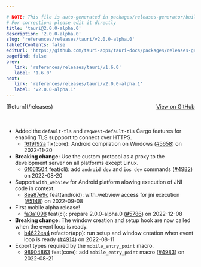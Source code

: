 ```yaml
---

# NOTE: This file is auto-generated in packages/releases-generator/build.ts
# For corrections please edit it directly
title: 'tauri@2.0.0-alpha.0'
description: '2.0.0-alpha.0'
slug: 'references/releases/tauri/v2.0.0-alpha.0'
tableOfContents: false
editUrl: 'https://github.com/tauri-apps/tauri-docs/packages/releases-generator/build.ts'
pagefind: false
prev:
   link: 'references/releases/tauri/v1.6.0'
   label: '1.6.0'
next:
   link: 'references/releases/tauri/v2.0.0-alpha.1'
   label: 'v2.0.0-alpha.1'
---
```


			

<ReleaseSidebar slug="references/releases/tauri"  packageName="tauri" />

<div style="margin-bottom:3rem; display: flex; justify-content: space-between; align-items: center"><span>[Return](/releases)</span><span><a href="https://github.com/tauri-apps/tauri/releases/tag/tauri-v2.0.0-alpha.0">View on GitHub</a></span></div>

- Added the `default-tls` and `reqwest-default-tls` Cargo features for enabling TLS suppport to connect over HTTPS.
  - [f6f9192a](https://www.github.com/tauri-apps/tauri/commit/f6f9192aa51bd842df8aa1d1aa538b12aa6c2d29) fix(core): Android compilation on Windows ([#5658](https://www.github.com/tauri-apps/tauri/pull/5658)) on 2022-11-20
- **Breaking change:** Use the custom protocol as a proxy to the development server on all platforms except Linux.
  - [6f061504](https://www.github.com/tauri-apps/tauri/commit/6f0615044d09ec58393a7ebca5e45bb175e20db3) feat(cli): add `android dev` and `ios dev` commands ([#4982](https://www.github.com/tauri-apps/tauri/pull/4982)) on 2022-08-20
- Support `with_webview` for Android platform alowing execution of JNI code in context.
  - [8ea87e9c](https://www.github.com/tauri-apps/tauri/commit/8ea87e9c9ca8ba4c7017c8281f78aacd08f45785) feat(android): with_webview access for jni execution ([#5148](https://www.github.com/tauri-apps/tauri/pull/5148)) on 2022-09-08
- First mobile alpha release!
  - [fa3a1098](https://www.github.com/tauri-apps/tauri/commit/fa3a10988a03aed1b66fb17d893b1a9adb90f7cd) feat(ci): prepare 2.0.0-alpha.0 ([#5786](https://www.github.com/tauri-apps/tauri/pull/5786)) on 2022-12-08
- **Breaking change:** The window creation and setup hook are now called when the event loop is ready.
  - [b4622ea4](https://www.github.com/tauri-apps/tauri/commit/b4622ea4d32720bc3bb2a8c740bb70cfe32fed93) refactor(app): run setup and window creation when event loop is ready ([#4914](https://www.github.com/tauri-apps/tauri/pull/4914)) on 2022-08-11
- Export types required by the `mobile_entry_point` macro.
  - [98904863](https://www.github.com/tauri-apps/tauri/commit/9890486321c9c79ccfb7c547fafee85b5c3ffa71) feat(core): add `mobile_entry_point` macro ([#4983](https://www.github.com/tauri-apps/tauri/pull/4983)) on 2022-08-21

